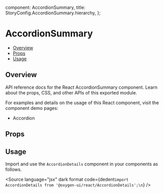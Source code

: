 
  component: AccordionSummary,
  title: StoryConfig.AccordionSummary.hierarchy,
};

<Meta title={meta.title} component={meta.component} />


# AccordionSummary

- [Overview](#overview)
- [Props](#props)
- [Usage](#usage)

## Overview

API reference docs for the React AccordionSummary component. Learn about the props, CSS, and other APIs of this exported module.

For examples and details on the usage of this React component, visit the component demo pages:

- <LinkTo kind="?path=/docs/surfaces-accordion--overview">Accordion</LinkTo>

## Props

<ArgsTable />

## Usage

Import and use the `AccordionDetails` component in your components as follows.

<Source
  language="jsx"
  dark
  format
  code={dedent`import AccordionDetails from '@oxygen-ui/react/AccordionDetails';\n`}
/>
